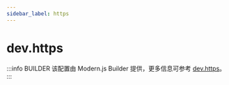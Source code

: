 ```yaml
---
sidebar_label: https
---
```


# dev.https

:::info BUILDER
该配置由 Modern.js Builder 提供，更多信息可参考 [dev.https](https://modernjs.dev/builder/api/config-dev.html#dev-https)。
:::


<Main />
